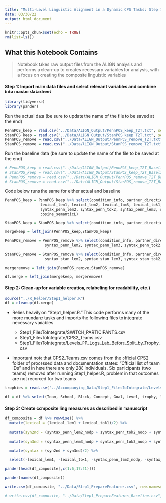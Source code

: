 ```yaml
---
title: "Multi-Level Linguistic Alignment in a Dynamic CPS Tasks: Step 1 Features"
date: 03/30/22
output: html_document
---
```


```r
knitr::opts_chunk$set(echo = TRUE)
rm(list=ls())
```

## What this Notebook Contains

> Notebook takes raw output files from the ALIGN analysis and performs a clean-up to creates necessary variables for analysis, with a focus on creating the composite linguistic variables

#### Step 1: Import main data files and select relevant variables and combine into master datasheet

```r
library(tidyverse)
library(pander)
```

Run the actual data (be sure to update the name of the file to be saved at the end)

```r
PennPOS_keep = read.csv("../Data/ALIGN_Output/PennPOS_keep_T2T.txt", sep="\t")
StanPOS_keep = read.csv("../Data/ALIGN_Output/StanPOS_keep_T2T.txt", sep="\t")
PennPOS_remove = read.csv("../Data/ALIGN_Output/PennPOS_remove_T2T.txt", sep="\t")
StanPOS_remove = read.csv("../Data/ALIGN_Output/StanPOS_remove_T2T.txt", sep="\t")
```

Run the baseline data (be sure to update the name of the file to be saved at the end)

```r
# PennPOS_keep = read.csv("../Data/ALIGN_Output/PennPOS_keep_T2T_Baseline.txt", sep="\t")
# StanPOS_keep = read.csv("../Data/ALIGN_Output/StanPOS_keep_T2T_Baseline.txt", sep="\t")
# PennPOS_remove = read.csv("../Data/ALIGN_Output/PennPOS_remove_T2T_Baseline.txt", sep="\t")
# StanPOS_remove = read.csv("../Data/ALIGN_Output/StanPOS_remove_T2T_Baseline.txt", sep="\t")
```

Code below runs the same for either actual and baseline

```r
PennPOS_keep = PennPOS_keep %>% select(condition_info, partner_direction, time, utterance_length1, utterance_length2, 
                lexical_lem1, lexical_lem2, lexical_lem3, lexical_tok1, lexical_tok2, lexical_tok3, 
                syntax_penn_lem2, syntax_penn_tok2, syntax_penn_lem3, syntax_penn_tok3, 
                cosine_semanticL)

StanPOS_keep = StanPOS_keep %>% select(condition_info, partner_direction, time, syntax_stan_lem2, syntax_stan_tok2, syntax_stan_lem3, syntax_stan_tok3)

mergekeep = left_join(PennPOS_keep,StanPOS_keep)
```

```r

PennPOS_remove = PennPOS_remove %>% select(condition_info, partner_direction, time, 
                  syntax_penn_lem2, syntax_penn_lem3, syntax_penn_tok2, syntax_penn_tok3) %>% rename(syntax_penn_lem2_nodp = syntax_penn_lem2, syntax_penn_lem3_nodp = syntax_penn_lem3, syntax_penn_tok2_nodp = syntax_penn_tok2, syntax_penn_tok3_nodp = syntax_penn_tok3)

StanPOS_remove = StanPOS_remove %>% select(condition_info, partner_direction, time,
                  syntax_stan_lem2, syntax_stan_lem3, syntax_stan_tok2, syntax_stan_tok3) %>% rename(syntax_stan_lem2_nodp = syntax_stan_lem2, syntax_stan_lem3_nodp = syntax_stan_lem3, syntax_stan_tok2_nodp = syntax_stan_tok2, syntax_stan_tok3_nodp = syntax_stan_tok3)

mergeremove = left_join(PennPOS_remove,StanPOS_remove)
```

```r
df.merge = left_join(mergekeep, mergeremove)
```

#### Step 2: Clean-up for variable creation, relabeling for readability, etc.)

```r
source("../R_Helper/Step1_helper.R")
df = cleanup(df.merge)
```

* Relies heavily on "Step1_helper.R." This code performs many of the more mundane tasks and imports the following files to integrate necessary variables

  * Step1_FilesToIntegrate/SWITCH_PARTICIPANTS.csv
  * Step1_FilesToIntegrate/CPS2_Teams.csv
  * Step1_FilesToIntegrate/Levels_PP_Logs_Lab_Before_Split_by_Trophy.csv

* Important note that CPS2_Teams.csv comes from the official CPS2 folder of processed data and documentation states: "Official list of team IDs" and in here there are only 288 individuals. Six participants (two teams) removed after running Step1_helper.R, problem in that outcomes are not recorded for two teams

```r
trophies = read.csv('../Accompanying_Data/Step1_FilesToIntegrate/Levels_PP_Logs_Lab_Before_Split_by_Trophy.csv', sep=",") 
```

```r
df = df %>% select(Team, School, Block, Concept, Goal, Level, trophy, level_duration, relative_start_time, revisited, speaker_target, aligner_score, aligner_role, utter_order, utterlen_target, utterlen_aligner, semantic, lexical_lem1, lexical_tok1, syntax_penn_lem2_nodp, syntax_penn_tok2_nodp, syntax_stan_lem2_nodp, syntax_stan_tok2_nodp, syntax_penn_lem3_nodp, syntax_penn_tok3_nodp, syntax_stan_lem3_nodp, syntax_stan_tok3_nodp)
```

#### Step 3: Create composite ling measures as described in manuscript

```r
df_composite = df %>% rowwise() %>% 
  mutate(lexical = (lexical_lem1 + lexical_tok1)/2) %>%
  
  mutate(syn2nd = (syntax_penn_lem2_nodp + syntax_penn_tok2_nodp + syntax_stan_lem2_nodp + syntax_stan_tok2_nodp)/4) %>%
  
  mutate(syn3nd = (syntax_penn_lem3_nodp + syntax_penn_tok3_nodp + syntax_stan_lem3_nodp + syntax_stan_tok3_nodp)/4) %>%
  
  mutate(syntax = (syn2nd + syn3nd)/2) %>%
  
  select(-lexical_lem1, -lexical_tok1, -syntax_penn_lem2_nodp, -syntax_penn_tok2_nodp, -syntax_stan_lem2_nodp, -syntax_stan_tok2_nodp, -syntax_penn_lem3_nodp, -syntax_penn_tok3_nodp, -syntax_stan_lem3_nodp, -syntax_stan_tok3_nodp)

pander(head(df_composite[,c(1:6,17:21)]))

pander(names(df_composite))
```

```r
write.csv(df_composite, "../Data/Step1_PrepareFeatures.csv", row.names=FALSE)
```

```r
# write.csv(df_composite, "../Data/Step1_PrepareFeatures_Baseline.csv", row.names=FALSE)
```






